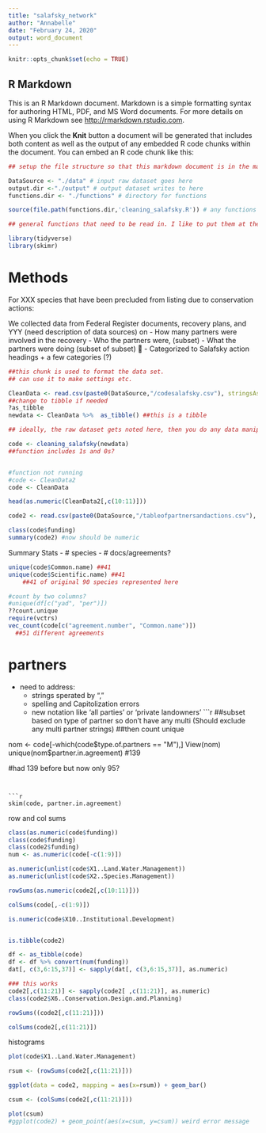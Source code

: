 ```yaml
---
title: "salafsky_network"
author: "Annabelle"
date: "February 24, 2020"
output: word_document
---
```


```r
knitr::opts_chunk$set(echo = TRUE)
```

## R Markdown

This is an R Markdown document. Markdown is a simple formatting syntax for authoring HTML, PDF, and MS Word documents. For more details on using R Markdown see <http://rmarkdown.rstudio.com>.

When you click the **Knit** button a document will be generated that includes both content as well as the output of any embedded R code chunks within the document. You can embed an R code chunk like this:


```r
## setup the file structure so that this markdown document is in the main project folder along with the other folders noted below

DataSource <- "./data" # input raw dataset goes here
output.dir <-"./output" # output dataset writes to here
functions.dir <- "./functions" # directory for functions 

source(file.path(functions.dir,'cleaning_salafsky.R')) # any functions that are called up by this markdown document need to be sourced here

## general functions that need to be read in. I like to put them at the top so they are easier to deal with when they change version (inevitable)

library(tidyverse)
library(skimr)
```

# Methods

For XXX species that have been precluded from listing due to conservation actions:

We collected data from Federal Register documents, recovery plans, and YYY (need description of data sources) on 
  -	How many partners were involved in the recovery 
  - Who the partners were, (subset)
  - What the partners were doing (subset of subset) 
     -	Categorized to Salafsky action headings + a few categories (?)

```r
##this chunk is used to format the data set. 
## can use it to make settings etc.

CleanData <- read.csv(paste0(DataSource,"/codesalafsky.csv"), stringsAsFactors = FALSE) #removing end piece doesn't change it to factor (just back to character)
##change to tibble if needed
?as_tibble
newdata <- CleanData %>%  as_tibble() ##this is a tibble 

## ideally, the raw dataset gets noted here, then you do any data manipulations in code and generate a useable dataset for later manipulations. I didn't have the dataset you called up in your code, so I put this one in to demonstrate. I would like it if we coudl get from this dataset in code "copyoflatestsummerwork_Partnerships_Precluded_species_recovered.xlsx"

code <- cleaning_salafsky(newdata)
##function includes 1s and 0s? 


#function not running
#code <- CleanData2
code <- CleanData

head(as.numeric(CleanData2[,c(10:11)]))

code2 <- read.csv(paste0(DataSource,"/tableofpartnersandactions.csv"), stringsAsFactors = FALSE, header = TRUE)

class(code$funding)
summary(code2) #now should be numeric 
```

Summary Stats
- # species
- # docs/agreements? 

```r
unique(code$Common.name) ##41
unique(code$Scientific.name) ##41
    ##41 of original 90 species represented here 

#count by two columns? 
#unique(df[c("yad", "per")])
??count.unique
require(vctrs)
vec_count(code[c("agreement.number", "Common.name")])
  ##51 different agreements 
```

# partners 
  - need to address: 
    - strings sperated by ","
    - spelling and Capitolization errors 
    - new notation like 'all parties' or 'private landowners' 
```r
##subset based on type of partner so don't have any multi (Should exclude any multi partner strings)
##then count unique 

nom <- code[-which(code$type.of.partners == "M"),]
View(nom)
unique(nom$partner.in.agreement)
  #139 

#had 139 before but now only 95?

```


```r
skim(code, partner.in.agreement)
```


row and col sums 
```r
class(as.numeric(code$funding))
class(code$funding)
class(code2$funding)
num <- as.numeric(code[-c(1:9)])

as.numeric(unlist(code$X1..Land.Water.Management))
as.numeric(unlist(code$X2..Species.Management))

rowSums(as.numeric(code2[,c(10:11)]))

colSums(code[,-c(1:9)])

is.numeric(code$X10..Institutional.Development)


is.tibble(code2)

df <- as_tibble(code)
df <- df %>% convert(num(funding))
dat[, c(3,6:15,37)] <- sapply(dat[, c(3,6:15,37)], as.numeric)

### this works
code2[,c(11:21)] <- sapply(code2[ ,c(11:21)], as.numeric)
class(code2$X6..Conservation.Design.and.Planning)

rowSums((code2[,c(11:21)]))

colSums(code2[,c(11:21)])


```


histograms
```r
plot(code$X1..Land.Water.Management)

rsum <- (rowSums(code2[,c(11:21)]))

ggplot(data = code2, mapping = aes(x=rsum)) + geom_bar()

csum <- (colSums(code2[,c(11:21)]))

plot(csum)
#ggplot(code2) + geom_point(aes(x=csum, y=csum)) weird error message 

```

